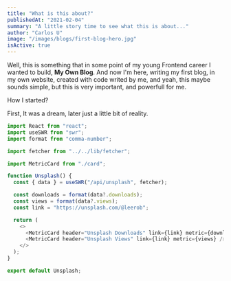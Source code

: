 ```yaml
---
title: "What is this about?"
publishedAt: "2021-02-04"
summary: "A little story time to see what this is about..."
author: "Carlos U"
image: "/images/blogs/first-blog-hero.jpg"
isActive: true
---
```


<!-- Content -->

<Text mb={12}>
  Well, this is something that in some point of my young Frontend career I
  wanted to build, <strong>My Own Blog</strong>. And now I'm here, writing my
  first blog, in my own website, created with code writed by me, and yeah, this
  maybe sounds simple, but this is very important, and powerfull for me.
</Text>

<Heading mb={2}>How I started?</Heading>

<Text mb={4}>First, It was a dream, later just a little bit of reality.</Text>

```js
import React from "react";
import useSWR from "swr";
import format from "comma-number";

import fetcher from "../../lib/fetcher";

import MetricCard from "./card";

function Unsplash() {
  const { data } = useSWR("/api/unsplash", fetcher);

  const downloads = format(data?.downloads);
  const views = format(data?.views);
  const link = "https://unsplash.com/@leerob";

  return (
    <>
      <MetricCard header="Unsplash Downloads" link={link} metric={downloads} />
      <MetricCard header="Unsplash Views" link={link} metric={views} />
    </>
  );
}

export default Unsplash;
```
